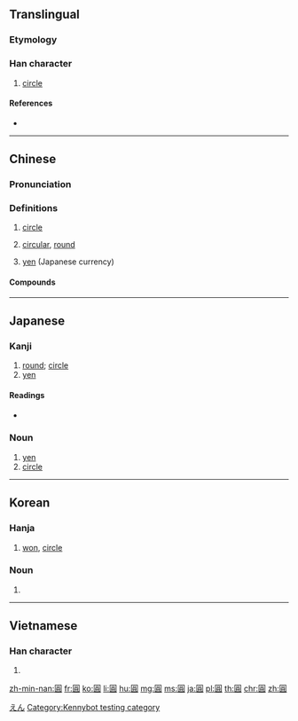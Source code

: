 {{also|圆|円|圎|圜}}
==Translingual==
{{Han simplified forms|圓|円|圆}}

===Etymology===
{{Han compound|囗|員|c1=s|c2=p|ls=psc}}

===Han character===
{{Han char|rn=31|rad=囗|as=10|sn=13|four=60806|canj=WRBC|ids=⿴囗員}}

# [[circle]]

====References====
* {{Han ref|kx=0220.090|dkj=04819|dj=0451.140|hdz=10724.070|uh=5713|ud=22291|bh=B6EA|bd=46826}}

----

==Chinese==
{{zh-forms|s=圆}}

===Pronunciation===
{{zh-pron
|m=yuán
|ma=y
|c=jyun4
|h=pfs=yèn
|md=
|mn=îⁿ |mna=Taiwanese-The_Vowel_inn.ogg
|w=3hhyoe
|mc=y
|oc=y
|cat=a,n
}}

===Definitions===
{{zh-hanzi}}

# {{lb|zh|mathematics}} [[circle]]
# {{lb|cmn|Beginning Mandarin}} [[circular]], [[round]]
# [[yen]] (Japanese currency)

====Compounds====
{{der5
|{{zh-l|圓白菜}}
|{{zh-l|圓場}}
|{{zh-l|圓嘟嘟}}
|{{zh-l|圓骨碌}}
|{{zh-l|圓鼓鼓}}
|{{zh-l|圓規}}
|{{zh-l|圓活}}
|{{zh-l|圓滿}}
|{{zh-l|圓夢}}
|{{zh-l|圓圈}}
|{{zh-l|圓圈兒}}
|{{zh-l|圓潤}}
|{{zh-l|圓珠筆}}
|{{zh-l|圓錐}}
|{{zh-l|湯圓}}
|{{zh-l|桂圓肉}}
}}

----

==Japanese==
{{ja-forms|[[円]]|[[圆]]|圓}}

===Kanji===
{{ja-kanji|grade=8|rs=囗10|style=ky|shin=円}}

# [[round]]; [[circle]]
# [[yen]]

====Readings====
{{ja-kanjitab|えん|yomi=o}}
* {{ja-readings
|on=[[えん]] (en) < [[ゑん]] (wen)
|kun=[[まるい]] (marui)}}

===Noun===
{{ja-noun|えん|shin=円|hhira=ゑん}}

# [[yen]]
# [[circle]]

[[Category:ja:Currency|えん]]

----

==Korean==
{{ko-hanjatab}}

===Hanja===
{{ko-hanja|hangeul=원|eumhun=둥글|mr=wŏn|ehmr=tunggŭl}}

# [[won]], [[circle]]

===Noun===
{{ko-noun|hj|hangeul=원}}

# {{hanja form of|원|[[won]], [[circle]]}}

----

==Vietnamese==

===Han character===
{{vi-hantu|[[viên]], [[vin]]|rs=囗10}}

# {{defn|lang=vi|sort=囗10}}

[[Category:Kennybot testing category]]

[[zh-min-nan:圓]]
[[fr:圓]]
[[ko:圓]]
[[li:圓]]
[[hu:圓]]
[[mg:圓]]
[[ms:圓]]
[[ja:圓]]
[[pl:圓]]
[[th:圓]]
[[chr:圓]]
[[zh:圓]]